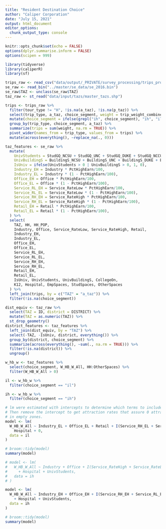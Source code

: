 ```yaml
---
title: "Resident Destination Choice"
author: "Caliper Corporation"
date: "July 15, 2021"
output: html_document
editor_options: 
  chunk_output_type: console
---
```


```r
knitr::opts_chunk$set(echo = FALSE)
options(dplyr.summarise.inform = FALSE)
options(scipen = 999)

library(tidyverse)
library(caliperR)
library(sf)
```

```r
trips_raw <- read_csv("data/output/_PRIVATE/survey_processing/trips_processed.csv")
se_raw <- read_bin("../master/se_data/se_2016.bin")
se_raw$TAZ <- unclass(se_raw$TAZ)
taz_raw <- st_read("data/input/tazs/master_tazs.shp")
```

```r
trips <- trips_raw %>%
  filter(tour_type != "H", !is.na(a_taz), !is.na(p_taz)) %>%
  select(trip_type, a_taz, choice_segment, weight = trip_weight_combined) %>%
  mutate(choice_segment = ifelse(grepl("ih", choice_segment), "ih", "il")) %>%
  group_by(trip_type, choice_segment, a_taz) %>%
  summarize(trips = sum(weight, na.rm = TRUE)) %>%
  pivot_wider(names_from = trip_type, values_from = trips) %>%
  mutate(across(everything(), ~replace_na(., 0)))

taz_features <- se_raw %>%
  mutate(
    UnivStudents = StudGQ_NCSU + StudGQ_UNC + StudGQ_DUKE + StudGQ_NCCU,
    UnivBuildingS = BuildingS_NCSU + BuildingS_UNC + BuildingS_DUKE + BuildingS_NCCU,
    IsUniv = ifelse(UnivStudents > 0 | UnivBuildingS > 0, 1, 0),
    Industry_EH = Industry * PctHighEarn/100,
    Industry_EL = Industry * (1 - PctHighEarn/100),
    Office_EH = Office * PctHighEarn/100,
    Office_EL = Office * (1 - PctHighEarn/100),
    Service_RL_EH = Service_RateLow * PctHighEarn/100,
    Service_RL_EL = Service_RateLow * (1 - PctHighEarn/100),
    Service_RH_EH = Service_RateHigh * PctHighEarn/100,
    Service_RH_EL = Service_RateHigh * (1 - PctHighEarn/100),
    Retail_EH = Retail * PctHighEarn/100,
    Retail_EL = Retail * (1 - PctHighEarn/100),
  ) %>%
  select(
    TAZ, HH, HH_POP,
    Industry, Office, Service_RateLow, Service_RateHigh, Retail,
    Industry_EH,
    Industry_EL,
    Office_EH,
    Office_EL,
    Service_RL_EH,
    Service_RL_EL,
    Service_RH_EH,
    Service_RH_EL,
    Retail_EH,
    Retail_EL,
    IsUniv, UnivStudents, UnivBuildingS, CollegeOn,
    K12, Hospital, EmpSpaces, StudSpaces, OtherSpaces
  ) %>%
  left_join(trips, by = c("TAZ" = "a_taz")) %>%
  filter(!is.na(choice_segment))

dist_equiv <- taz_raw %>%
  select(TAZ = ID, district = DISTRICT) %>%
  mutate(TAZ = as.numeric(TAZ)) %>%
  st_drop_geometry()
district_features <- taz_features %>%
  left_join(dist_equiv, by = "TAZ") %>%
  select(-TAZ, -IsUniv, district, everything()) %>%
  group_by(district, choice_segment) %>%
  summarize(across(everything(), ~sum(., na.rm = TRUE))) %>%
  filter(!is.na(district)) %>%
  ungroup()
```

```r
w_hb_w <- taz_features %>%
  select(choice_segment, W_HB_W_All, HH:OtherSpaces) %>%
  filter(W_HB_W_All > 0)

il <- w_hb_w %>%
  filter(choice_segment == "il")

ih <- w_hb_w %>%
  filter(choice_segment == "ih")
```

```r
# lm were estimated with intercepts to determine which terms to include.
# Then remove the intercept to get attraction rates that assure 0 attractions
# in empty zones.
model <- lm(
  W_HB_W_All ~ Industry_EL + Office_EL + Retail + I(Service_RH_EL + Service_RL_EL) +
    Hospital + 0,
  data = il
)

# broom::tidy(model)
summary(model)
```

```r
# model <- lm(
#   W_HB_W_All ~ Industry + Office + I(Service_RateHigh + Service_RateLow) + 
#     + Hospital + UnivStudents,
#   data = ih
# )

model <- lm(
  W_HB_W_All ~ Industry_EH + Office_EH + I(Service_RH_EH + Service_RL_EH) + 
    + Hospital + UnivStudents,
  data = ih
)

# broom::tidy(model)
summary(model)
```


